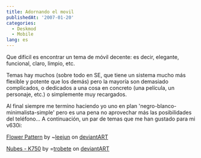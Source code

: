 ```yaml
---
title: Adornando el movil
publishedAt: '2007-01-20'
categories:
  - Deskmod
  - Mobile
lang: es
---
```


Que difícil es encontrar un tema de móvil decente: es decir, elegante, funcional, claro, limpio, etc.

Temas hay muchos (sobre todo en SE, que tiene un sistema mucho más flexible y potente que los demás) pero la mayoría son demasiado complicados, o dedicados a una cosa en concreto (una película, un personaje, etc.) o simplemente muy recargados.

Al final siempre me termino haciendo yo uno en plan 'negro-blanco-minimalista-simple' pero es una pena no aprovechar más las posibilidades del teléfono... A continuación, un par de temas que me han gustado para mi v630i:

[Flower Pattern](http://www.deviantart.com/deviation/44918840/) by ~[leejun](http://leejun.deviantart.com/) on [deviant](http://www.deviantart.com)[ART](http://www.deviantart.com)

[Nubes - K750](http://www.deviantart.com/deviation/24025212/) by =[trobete](http://trobete.deviantart.com/) on [deviant](http://www.deviantart.com)[ART](http://www.deviantart.com)
